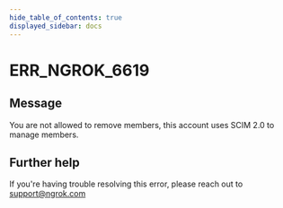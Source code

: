 ```yaml
---
hide_table_of_contents: true
displayed_sidebar: docs
---
```



# ERR_NGROK_6619

## Message

You are not allowed to remove members, this account uses SCIM 2.0 to manage members.

<ErrorDetails error="err_ngrok_6619" />

## Further help

If you're having trouble resolving this error, please reach out to [support@ngrok.com](mailto:support@ngrok.com?subject=Help%20with%20ERR_NGROK_6619)
